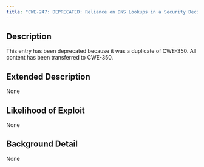 ```yaml
---
title: "CWE-247: DEPRECATED: Reliance on DNS Lookups in a Security Decision"
---
```


## Description
This entry has been deprecated because it was a duplicate of CWE-350. All content has been transferred to CWE-350.

## Extended Description
None

## Likelihood of Exploit
None

## Background Detail
None
        